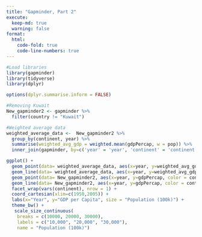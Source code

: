 ---
title: "Gapminder, Part 2"
execute:
  keep-md: true
  warning: false
format:
  html:
    code-fold: true
    code-line-numbers: true
---

```{r}
#Load libraries
library(gapminder)
library(tidyverse)
library(dplyr)

options(dplyr.summarise.inform = FALSE)

```


```{r}
#Removing Kuwait
New_gapminder2 <- gapminder %>% 
  filter(country != "Kuwait")
```

```{r}
#Weighted average data
weighted_average_data <-  New_gapminder2 %>% 
  group_by(continent, year) %>% 
  summarise(weighted_avg_gdp = weighted.mean(gdpPercap, w = pop)) %>% 
  inner_join(gapminder, by=c('year' = 'year', 'continent' = 'continent'))

```


```{r}
ggplot() +
  geom_point(data= weighted_average_data, aes(x=year, y=weighted_avg_gdp, size=pop/1000), color = "black" ) +
  geom_line(data= weighted_average_data, aes(x=year, y=weighted_avg_gdp), color = "black", size = 1.5 ) +
  geom_point(data= New_gapminder2, aes(x=year, y=gdpPercap, color = continent), alpha = 0.6) +
  geom_line(data= New_gapminder2, aes(x=year, y=gdpPercap, color = continent, group=country), alpha = 0.3) +
  facet_wrap(vars(continent), nrow = 1) +
  coord_cartesian(xlim=c(1950,2005)) +
  labs(x="Year", y="GDP per Capita", size = "Population (100k)") +
  theme_bw() +
   scale_size_continuous(
    breaks = c(10000, 20000, 30000),
    labels = c("10,000", "20,000", "30,000"),
    name = "Population (100k)") 

```


















